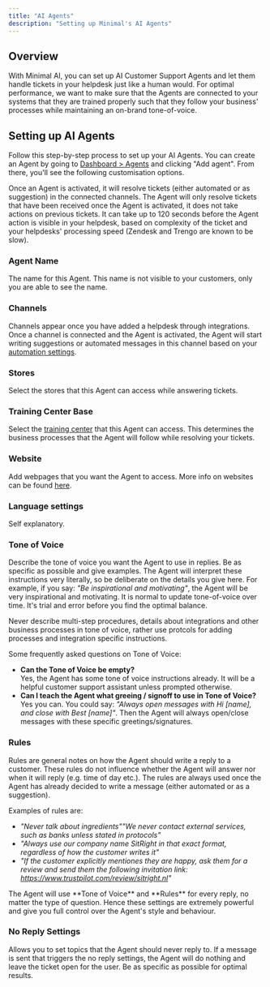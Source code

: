 ```yaml
---
title: "AI Agents"
description: "Setting up Minimal's AI Agents"
---
```


## Overview

With Minimal AI, you can set up AI Customer Support Agents and let them handle tickets in your helpdesk just like a human would. For optimal performance, we want to make sure that the Agents are connected to your systems that they are trained properly such that they follow your business' processes while maintaining an on-brand tone-of-voice.

## Setting up AI Agents

Follow this step-by-step process to set up your AI Agents. You can create an Agent by going to [Dashboard \> Agents](https://gominimal.ai/dashboard/agents) and clicking "Add agent". From there, you'll see the following customisation options. 

Once an Agent is activated, it will resolve tickets (either automated or as suggestion) in the connected channels. The Agent will only resolve tickets that have been received once the Agent is activated, it does not take actions on previous tickets. It can take up to 120 seconds before the Agent action is visible in your helpdesk, based on complexity of the ticket and your helpdesks' processing speed (Zendesk and Trengo are known to be slow).

### Agent Name

The name for this Agent. This name is not visible to your customers, only you are able to see the name.

### Channels

Channels appear once you have added a helpdesk through integrations. Once a channel is connected and the Agent is activated, the Agent will start writing suggestions or automated messages in this channel based on your [automation settings](https://gominimal.ai/dashboard/automate).

### Stores

Select the stores that this Agent can access while answering tickets.

### Training Center Base

Select the [training center](/training/protocols) that this Agent can access. This determines the business processes that the Agent will follow while resolving your tickets.

### Website

Add webpages that you want the Agent to access. More info on websites can be found [here](/set-up-and-integrations/integrations/website).

### Language settings

Self explanatory.

### Tone of Voice

Describe the tone of voice you want the Agent to use in replies. Be as specific as possible and give examples. The Agent will interpret these instructions very literally, so be deliberate on the details you give here. For example, if you say: _"Be inspirational and motivating"_, the Agent will be very inspirational and motivating. It is normal to update tone-of-voice over time. It's trial and error before you find the optimal balance.

Never describe multi-step procedures, details about integrations and other business processes in tone of voice, rather use protcols for adding processes and integration specific instructions.

Some frequently asked questions on Tone of Voice:

- **Can the Tone of Voice be empty?**\
  Yes, the Agent has some tone of voice instructions already. It will be a helpful customer support assistant unless prompted otherwise.
- **Can I teach the Agent what greeing / signoff to use in Tone of Voice?**\
  Yes you can. You could say: _"Always open messages with Hi [name], and close with Best [name]"_. Then the Agent will always open/close messages with these specific greetings/signatures.

### Rules

Rules are general notes on how the Agent should write a reply to a customer. These rules do not influence whether the Agent will answer nor when it will reply (e.g. time of day etc.). The rules are always used once the Agent has already decided to write a message (either automated or as a suggestion).

Examples of rules are:

- _"Never talk about ingredients""We never contact external services, such as banks unless stated in protocols"_
- _"Always use our company name SitRight in that exact format, regardless of how the customer writes it"_
- _"If the customer explicitly mentiones they are happy, ask them for a review and send them the following invitation link: https://www.trustpilot.com/review/sitright.nl"_

<Note>
  The Agent will use **Tone of Voice** and **Rules** for every reply, no matter the type of question. Hence these settings are extremely powerful and give you full control over the Agent's style and behaviour.
</Note>

### No Reply Settings

Allows you to set topics that the Agent should never reply to. If a message is sent that triggers the no reply settings, the Agent will do nothing and leave the ticket open for the user. Be as specific as possible for optimal results.